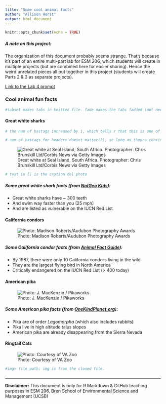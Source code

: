 ```yaml
---
title: "Some cool animal facts"
author: "Allison Horst"
output: html_document
---
```


```r
knitr::opts_chunk$set(echo = TRUE)
```

##### A note on this project:

The organization of this document probably seems strange. That's because it's part of an entire multi-part lab for ESM 206, which students will create in multiple projects (but are combined here for easier sharing). Hence the weird unrelated pieces all put together in this project (students will create Parts 2 & 3 as separate projects).

[Link to the Lab 4 prompt](https://docs.google.com/document/d/1KX6_bKA8BOO0NdsUviVi0HCT-q9iTCtTYsS1dGNQJfU/edit?usp=sharing)

### Cool animal fun facts {.tabset .tabset-fade} 
```r
#tabset makes tabs in knitted file. fade makes the tabs fadded (not needed)

```


#### Great white sharks 
```r
# the num of hastags increased by 1, which tells r that this is one of the tab headers. Anything below the heder (but before the next header), is info that goes towards this tab.

# num of hastags for headers doesnt matter(?), so long as theyre consistent
```

![Great white at Seal Island, South Africa. Photographer: Chris Brunskill Ltd/Corbis News via Getty Images ](img/great_white.jpg) 
```r
# text in [] is the caption del photo
```

##### Some great white shark facts (from [NatGeo Kids](https://www.natgeokids.com/uk/discover/animals/sea-life/great-white-sharks/)):

- Great white sharks have ~ 300 teeth
- And swim way faster than you (25 mph)
- And are listed as vulnerable on the IUCN Red List

#### California condors

![Photo: Madison Roberts/Audubon Photography Awards](img/condor.jpg)

##### Some California condor facts (from [Animal Fact Guide](https://animalfactguide.com/animal-facts/california-condor/)):

- By 1987, there were only 10 California condors living in the wild
- They are the largest flying bird in North America
- Critically endangered on the IUCN Red List (> 400 today)

#### American pika

![Photo: J. MacKenzie / Pikaworks](img/pika.jpg)

##### Some American pika facts (from [OneKindPlanet.org](https://onekindplanet.org/animal/pika-american/)):

- Pika are of order *Lagomorpha* (which also includes rabbits)
- Pika live in high altitude talus slopes
- American pika are already disappearing from the Sierra Nevada


#### Ringtail Cats
![Photo: Courtesy of VA Zoo](img/ringtail_cat.jpg)

```r
#img= file path; img is from the cloned file. 
```


###

----------
**Disclaimer:** This document is only for R Markdown & GitHub teaching purposes in ESM 206, Bren School of Environmental Science and Management (UCSB) 
